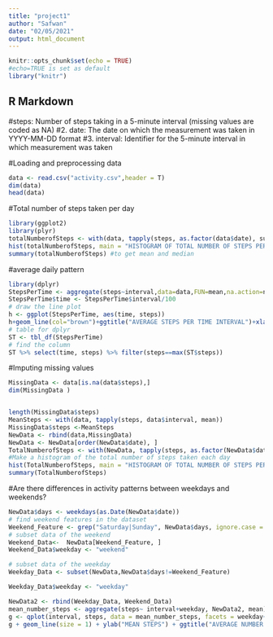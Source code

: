 ---
title: "project1"
author: "Safwan"
date: "02/05/2021"
output: html_document
---

```{r setup, include=FALSE}
knitr::opts_chunk$set(echo = TRUE)
#echo=TRUE is set as default
library("knitr")

```

## R Markdown
#steps: Number of steps taking in a 5-minute interval (missing values are coded as NA)
#2. date: The date on which the measurement was taken in YYYY-MM-DD format
#3. interval: Identifier for the 5-minute interval in which measurement was taken

#Loading and preprocessing data
```{r processing}

data <- read.csv("activity.csv",header = T)
dim(data)
head(data)

```
#Total number of steps taken per day
```{r total steps}
library(ggplot2)
library(plyr)
totalNumberofSteps <- with(data, tapply(steps, as.factor(data$date), sum, na.rm = T))
hist(totalNumberofSteps, main = "HISTOGRAM OF TOTAL NUMBER OF STEPS PER DAY", xlab = "TOTAL NUMBER OF STEPS")
summary(totalNumberofSteps) #to get mean and median
```
#average daily pattern
```{r stepspertime}
library(dplyr)
StepsPerTime <- aggregate(steps~interval,data=data,FUN=mean,na.action=na.omit)
StepsPerTime$time <- StepsPerTime$interval/100
# draw the line plot
h <- ggplot(StepsPerTime, aes(time, steps))
h+geom_line(col="brown")+ggtitle("AVERAGE STEPS PER TIME INTERVAL")+xlab("TIME")+ylab("STEPS")+theme(plot.title = element_text(face="bold", size=14))
# table for dplyr
ST <- tbl_df(StepsPerTime)
# find the column
ST %>% select(time, steps) %>% filter(steps==max(ST$steps))


```
#Imputing missing values
```{r missing values}

MissingData <- data[is.na(data$steps),]
dim(MissingData )


length(MissingData$steps)
MeanSteps <- with(data, tapply(steps, data$interval, mean))
MissingData$steps <-MeanSteps
NewData <- rbind(data,MissingData)
NewData <- NewData[order(NewData$date), ]
TotalNumberofSteps <- with(NewData, tapply(steps, as.factor(NewData$date), sum))
#Make a histogram of the total number of steps taken each day
hist(TotalNumberofSteps, main = "HISTOGRAM OF TOTAL NUMBER OF STEPS PER DAY", xlab = "TOTAL NUMBER OF STEPS")
summary(TotalNumberofSteps)

```
#Are there differences in activity patterns between weekdays and weekends?
```{r weekdays}
NewData$days <- weekdays(as.Date(NewData$date))
# find weekend features in the dataset
Weekend_Feature <- grep("Saturday|Sunday", NewData$days, ignore.case = T)
# subset data of the weekend
Weekend_Data<-  NewData[Weekend_Feature, ]
Weekend_Data$weekday <- "weekend"

# subset data of the weekday
Weekday_Data <- subset(NewData,NewData$days!=Weekend_Feature)

Weekday_Data$weekday <- "weekday"

NewData2 <- rbind(Weekday_Data, Weekend_Data)
mean_number_steps <- aggregate(steps~ interval+weekday, NewData2, mean)
g <- qplot(interval, steps, data = mean_number_steps, facets = weekday~.)
g + geom_line(size = 1) + ylab("MEAN STEPS") + ggtitle("AVERAGE NUMBER OF STEPS TAKEN \n AVERAGED ACROSS ALL WEEKDAYS AND WEEKENDS ")

```












